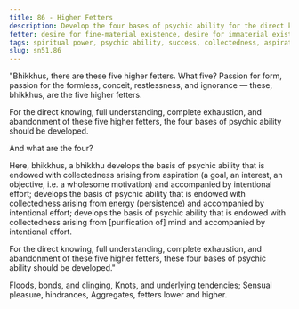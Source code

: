 ```yaml
---
title: 86 - Higher Fetters
description: Develop the four bases of psychic ability for the direct knowing, full understanding, complete exhaustion, and abandonment of the five higher fetters.
fetter: desire for fine-material existence, desire for immaterial existence, conceit, restlessness, ignorance
tags: spiritual power, psychic ability, success, collectedness, aspiration, persistence, energy, mind, investigation, reflection, close examination, higher fetters, sn, sn45-56, sn51
slug: sn51.86
---
```


"Bhikkhus, there are these five higher fetters. What five? Passion for form, passion for the formless, conceit, restlessness, and ignorance — these, bhikkhus, are the five higher fetters.

For the direct knowing, full understanding, complete exhaustion, and abandonment of these five higher fetters, the four bases of psychic ability should be developed.

And what are the four?

Here, bhikkhus, a bhikkhu develops the basis of psychic ability that is endowed with collectedness arising from aspiration (a goal, an interest, an objective, i.e. a wholesome motivation) and accompanied by intentional effort; develops the basis of psychic ability that is endowed with collectedness arising from energy (persistence) and accompanied by intentional effort; develops the basis of psychic ability that is endowed with collectedness arising from [purification of] mind and accompanied by intentional effort.

For the direct knowing, full understanding, complete exhaustion, and abandonment of these five higher fetters, these four bases of psychic ability should be developed."

Floods, bonds, and clinging,
Knots, and underlying tendencies;
Sensual pleasure, hindrances,
Aggregates, fetters lower and higher.